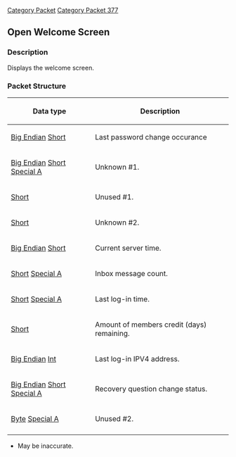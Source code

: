 [[Category Packet]]
[[Category Packet 377]]
{{packet|name=Open Welcome Screen|description=Displays the welcome screen.|opcode=21|type=Fixed|length=23|revision=377}}
== Open Welcome Screen ==

=== Description ===
Displays the welcome screen.

=== Packet Structure ===

{| border=2
! Data type
! Description
|-
| [[Data Types#Big Endian|Big Endian]] [[Data Types#Standard data types|Short]]
| Last password change occurance
|-
| [[Data Types#Big Endian|Big Endian]] [[Data Types#Standard data types|Short]] [[Data Types#Non Standard Data Types|Special A]]
| Unknown #1.
|-
| [[Data Types#Standard data types|Short]]
| Unused #1.
|-
| [[Data Types#Standard data types|Short]]
| Unknown #2.
|-
| [[Data Types#Big Endian|Big Endian]] [[Data Types#Standard data types|Short]]
| Current server time.
|-
| [[Data Types#Standard data types|Short]] [[Data Types#Non Standard Data Types|Special A]]
| Inbox message count.
|-
| [[Data Types#Standard data types|Short]] [[Data Types#Non Standard Data Types|Special A]]
| Last log-in time.
|-
| [[Data Types#Standard data types|Short]]
| Amount of members credit (days) remaining.
|-
| [[Data Types#Big Endian|Big Endian]] [[Data Types#Standard data types|Int]]
| Last log-in IPV4 address.
|-
| [[Data Types#Big Endian|Big Endian]] [[Data Types#Standard data types|Short]] [[Data Types#Non Standard Data Types|Special A]]
| Recovery question change status.
|-
| [[Data Types#Standard data types|Byte]] [[Data Types#Non Standard Data Types|Special A]]
| Unused #2.
|-
|}
* May be inaccurate.